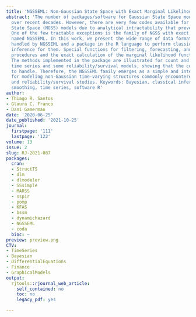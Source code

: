 ```yaml
---
title: 'NGSSEML: Non-Gaussian State Space with Exact Marginal Likelihood'
abstract: 'The number of packages/software for Gaussian State Space models has increased
  over recent decades. However, there are very few codes available for non-Gaussian
  State Space (NGSS) models due to analytical intractability that prevents exact calculations.
  One of the few tractable exceptions is the family of NGSS with exact marginal likelihood,
  named NGSSEML. In this work, we present the wide range of data formats and distributions
  handled by NGSSEML and a package in the R language to perform classical and Bayesian
  inference for them. Special functions for filtering, forecasting, and smoothing
  procedures and the exact calculation of the marginal likelihood function are provided.
  The methods implemented in the package are illustrated for count and volatility
  time series and some reliability/survival models, showing that the codes are easy
  to handle. Therefore, the NGSSEML family emerges as a simple and interesting option/alternative
  for modeling non-Gaussian time-varying structures commonly encountered in time series
  and reliability/survival studies. Keywords: Bayesian, classical inference, reliability,
  smoothing, time series, software R'
author:
- Thiago R. Santos
- Glaura C. Franco
- Dani Gamerman
date: '2020-06-25'
date_published: '2021-10-25'
journal:
  firstpage: '111'
  lastpage: '122'
volume: 13
issue: 2
slug: RJ-2021-087
packages:
  cran:
  - StructTS
  - dlm
  - dlmodeler
  - SSsimple
  - MARSS
  - sspir
  - pomp
  - KFAS
  - bssm
  - dynamichazard
  - NGSSEML
  - coda
  bioc: ~
preview: preview.png
CTV:
- TimeSeries
- Bayesian
- DifferentialEquations
- Finance
- GraphicalModels
output:
  rjtools::rjournal_web_article:
    self_contained: no
    toc: no
    legacy_pdf: yes

---
```

